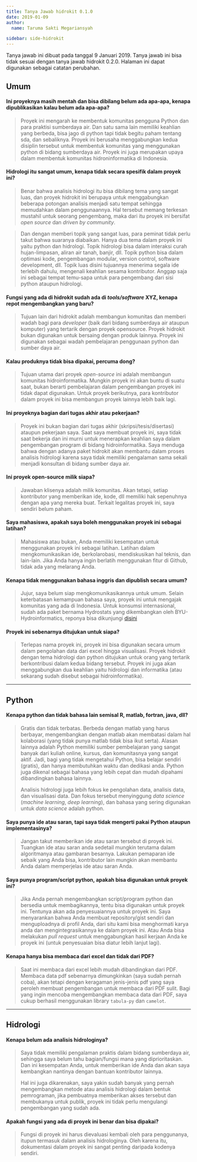 ```yaml
---
title: Tanya Jawab hidrokit 0.1.0
date: 2019-01-09
author:
  name: Taruma Sakti Megariansyah

sidebar: side-hidrokit
---
```


Tanya jawab ini dibuat pada tanggal 9 Januari 2019. Tanya jawab ini bisa tidak sesuai dengan tanya jawab hidrokit 0.2.0. Halaman ini dapat digunakan sebagai catatan perubahan. 

## Umum

#### Ini proyeknya masih mentah dan bisa dibilang belum ada apa-apa, kenapa dipublikasikan kalau belum ada apa-apa?

> Proyek ini mengarah ke membentuk komunitas pengguna Python dan para praktisi sumberdaya air. Dan satu sama lain memiliki keahlian yang berbeda, bisa jago di python tapi tidak begitu paham tentang sda, dan sebaliknya. Proyek ini berusaha menggabungkan kedua disiplin tersebut untuk membentuk komunitas yang menggunakan python di bidang sumberdaya air. Proyek ini juga merupakan upaya dalam membentuk komunitas hidroninformatika di Indonesia.

#### Hidrologi itu sangat umum, kenapa tidak secara spesifik dalam proyek ini?

> Benar bahwa analisis hidrologi itu bisa dibilang tema yang sangat luas, dan proyek hidrokit ini berupaya untuk menggabungkan beberapa potongan analisis menjadi satu tempat sehingga memudahkan dalam penggunaannya. Hal tersebut memang terkesan mustahil untuk seorang pengembang, maka dari itu proyek ini bersifat _open source_ dan _driven by community_. 

> Dan dengan memberi topik yang sangat luas, para peminat tidak perlu takut bahwa suaranya diabaikan. Hanya dua tema dalam proyek ini yaitu python dan hidrologi. Topik hidrologi bisa dalam interaksi curah hujan-limpasan, aliran air tanah, banjir, dll. Topik python bisa dalam optimasi kode, pengembangan modular, version control, software development, dll. Topik luas disini tujuannya menerima segala ide terlebih dahulu, mengenali keahlian sesama kontributor. Anggap saja ini sebagai tempat temu-sapa untuk para pengembang dari sisi python ataupun hidrologi. 

#### Fungsi yang ada di hidrokit sudah ada di _tools/software_ XYZ, kenapa repot mengembangkan yang baru?

> Tujuan lain dari hidrokit adalah membangun komunitas dan memberi wadah bagi para _developer_ (baik dari bidang sumberdaya air ataupun komputer) yang tertarik dengan proyek opensource. Proyek hidrokit bukan digunakan untuk bersaing dengan produk lainnya. Proyek ini digunakan sebagai wadah pembelajaran penggunaan python dan sumber daya air. 

#### Kalau produknya tidak bisa dipakai, percuma dong?

> Tujuan utama dari proyek _open-source_ ini adalah membangun komunitas hidroinformatika. Mungkin proyek ini akan buntu di suatu saat, bukan berarti pembelajaran dalam pengembangan proyek ini tidak dapat digunakan. Untuk proyek berikutnya, para kontributor dalam proyek ini bisa membangun proyek lainnya lebih baik lagi. 

#### Ini proyeknya bagian dari tugas akhir atau pekerjaan?

> Proyek ini bukan bagian dari tugas akhir (skripsi/tesis/disertasi) ataupun pekerjaan saya. Saat saya membuat proyek ini, saya tidak saat bekerja dan ini murni untuk menerapkan keahlian saya dalam pengembangan program di bidang hidroinformatika. Saya menduga bahwa dengan adanya paket hidrokit akan membantu dalam proses analisis hidrologi karena saya tidak memiliki pengalaman sama sekali menjadi konsultan di bidang sumber daya air.

#### Ini proyek open-source milik siapa?

> Jawaban klisenya adalah milik komunitas. Akan tetapi, setiap kontributor yang memberikan ide, kode, dll memiliki hak sepenuhnya dengan apa yang mereka buat. Terkait legalitas proyek ini, saya sendiri belum paham.

#### Saya mahasiswa, apakah saya boleh menggunakan proyek ini sebagai latihan?

> Mahasiswa atau bukan, Anda memiliki kesempatan untuk menggunakan proyek ini sebagai latihan. Latihan dalam mengkomunikasikan ide, berkolarobasi, mendiskusikan hal teknis, dan lain-lain. Jika Anda hanya ingin berlatih menggunakan fitur di Github, tidak ada yang melarang Anda. 

#### Kenapa tidak menggunakan bahasa inggris dan dipublish secara umum?

> Jujur, saya belum siap mengkomunikasikannya untuk umum. Selain keterbatasan kemampuan bahasa saya, proyek ini untuk mengajak komunitas yang ada di Indonesia. Untuk konsumsi internasional, sudah ada paket bernama Hydrostats yang dikembangkan oleh BYU-Hydroinformatics, reponya bisa dikunjungi [disini](https://github.com/BYU-hydroinformatics/Hydrostats)

#### Proyek ini sebenarnya ditujukan untuk siapa?

> Terlepas nama proyek ini, proyek ini bisa digunakan secara umum dalam pengolahan data dari excel hingga visualisasi. Proyek hidrokit dengan tema hidrologi dan python ditujukan untuk orang yang tertarik berkontribusi dalam kedua bidang tersebut. Proyek ini juga akan menggabungkan dua keahlian yaitu hidrologi dan informatika (atau sekarang sudah disebut sebagai hidroinformatika). 

----

## Python

#### Kenapa python dan tidak bahasa lain semisal R, matlab, fortran, java, dll?

> Gratis dan tidak terbatas. Berbeda dengan matlab yang harus berbayar, mengembangkan dengan matlab akan membatasi dalam hal kolaborasi (yang tidak punya matlab tidak bisa ikut serta). Alasan lainnya adalah Python memiliki sumber pembelajaran yang sangat banyak dari kuliah online, kursus, dan komunitasnya yang sangat aktif. Jadi, bagi yang tidak mengetahui Python, bisa belajar sendiri (gratis), dan hanya membutuhkan waktu dan dedikasi anda. Python juga dikenal sebagai bahasa yang lebih cepat dan mudah dipahami dibandingkan bahasa lainnya. 
> 
> Analisis hidrologi juga lebih fokus ke pengolahan data, analisis data, dan visualisasi data. Dan fokus tersebut menyinggung _data science_ (_machine learning_, _deep learning_), dan bahasa yang sering digunakan untuk _data science_ adalah python. 

#### Saya punya ide atau saran, tapi saya tidak mengerti pakai Python ataupun implementasinya?

> Jangan takut memberikan ide atau saran tersebut di proyek ini. Tuangkan ide atau saran anda sedetail mungkin terutama dalam algoritmanya atau gambaran besarnya. Lakukan pemaparan ide sebaik yang Anda bisa, kontributor lain mungkin akan membantu Anda dalam memperjelas ide atau saran Anda. 

#### Saya punya program/script python, apakah bisa digunakan untuk proyek ini?

> Jika Anda pernah mengembangkan script/program python dan bersedia untuk membagikannya, tentu bisa digunakan untuk proyek ini. Tentunya akan ada penyesuaiannya untuk proyek ini. Saya menyarankan bahwa Anda membuat repository/gist sendiri dan menguploadnya di profil Anda, dari situ kami bisa menghormati karya anda dan mengintegrasikannya ke dalam proyek ini. Atau Anda bisa melakukan _pull request_ untuk menggabungkan hasil kerjaan Anda ke proyek ini (untuk penyesuaian bisa diatur lebih lanjut lagi). 

#### Kenapa hanya bisa membaca dari excel dan tidak dari PDF?

> Saat ini membaca dari excel lebih mudah dibandingkan dari PDF. Membaca data pdf sebenarnya dimungkinkan (saya sudah pernah coba), akan tetapi dengan keragaman jenis-jenis pdf yang saya peroleh membuat pengembangan untuk membaca dari PDF sulit. Bagi yang ingin mencoba mengembangkan membaca data dari PDF, saya cukup berhasil menggunakan library `tabula-py` dan `camelot`.  

----

## Hidrologi

#### Kenapa belum ada analisis hidrologinya?

> Saya tidak memiliki pengalaman praktis dalam bidang sumberdaya air, sehingga saya belum tahu bagian/fungsi mana yang diprioritaskan. Dan ini kesempatan Anda, untuk memberikan ide Anda dan akan saya kembangkan nantinya dengan bantuan kontributor lainnya.
> 
> Hal ini juga dikarenakan, saya yakin sudah banyak yang pernah mengembangkan metode atau analisis hidrologi dalam bentuk pemrograman, jika pembuatnya memberikan akses tersebut dan membukanya untuk publik, proyek ini tidak perlu mengulangi pengembangan yang sudah ada. 

#### Apakah fungsi yang ada di proyek ini benar dan bisa dipakai?

> Fungsi di proyek ini harus dievaluasi kembali oleh para penggunanya, itupun termasuk dalam analisis hidrologinya. Oleh karena itu, dokumentasi dalam proyek ini sangat penting daripada kodenya sendiri. 